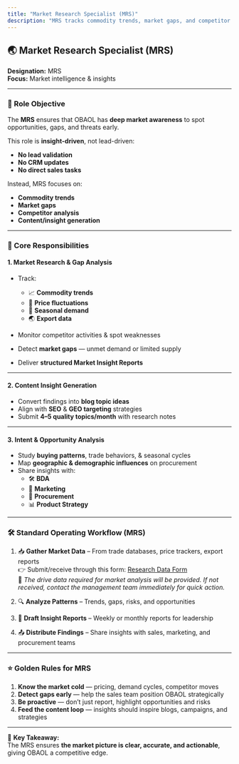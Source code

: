 ```yaml
---
title: "Market Research Specialist (MRS)"
description: "MRS tracks commodity trends, market gaps, and competitor insights to drive OBAOL’s growth strategy."
---
```


## 🌏 Market Research Specialist (MRS)

**Designation:** MRS  
**Focus:** Market intelligence & insights

---

### 🎯 Role Objective

The **MRS** ensures that OBAOL has **deep market awareness** to spot opportunities, gaps, and threats early.

This role is **insight-driven**, not lead-driven:

- **No lead validation**
- **No CRM updates**
- **No direct sales tasks**

Instead, MRS focuses on:

- **Commodity trends**
- **Market gaps**
- **Competitor analysis**
- **Content/insight generation**

---

### 📌 Core Responsibilities

#### **1. Market Research & Gap Analysis**

- Track:

  - 📈 **Commodity trends**
  - 💱 **Price fluctuations**
  - 📅 **Seasonal demand**
  - 🌏 **Export data**

- Monitor competitor activities & spot weaknesses
- Detect **market gaps** — unmet demand or limited supply
- Deliver **structured Market Insight Reports**

---

#### **2. Content Insight Generation**

- Convert findings into **blog topic ideas**
- Align with **SEO** & **GEO targeting** strategies
- Submit **4–5 quality topics/month** with research notes

---

#### **3. Intent & Opportunity Analysis**

- Study **buying patterns**, trade behaviors, & seasonal cycles
- Map **geographic & demographic influences** on procurement
- Share insights with:
  - 🛠 **BDA**
  - 📢 **Marketing**
  - 🚚 **Procurement**
  - 📊 **Product Strategy**

---

### 🛠 Standard Operating Workflow (MRS)

1. 📥 **Gather Market Data** – From trade databases, price trackers, export reports  
   👉 Submit/receive through this form: [Research Data Form](https://forms.gle/UrgSaXsiR6voX8bj9)  
   📌 _The drive data required for market analysis will be provided. If not received, contact the management team immediately for quick action._

2. 🔍 **Analyze Patterns** – Trends, gaps, risks, and opportunities
3. 📝 **Draft Insight Reports** – Weekly or monthly reports for leadership
4. 📤 **Distribute Findings** – Share insights with sales, marketing, and procurement teams

---

### ⭐ Golden Rules for MRS

1. **Know the market cold** — pricing, demand cycles, competitor moves
2. **Detect gaps early** — help the sales team position OBAOL strategically
3. **Be proactive** — don’t just report, highlight opportunities and risks
4. **Feed the content loop** — insights should inspire blogs, campaigns, and strategies

---

📌 **Key Takeaway:**  
The MRS ensures **the market picture is clear, accurate, and actionable**, giving OBAOL a competitive edge.
